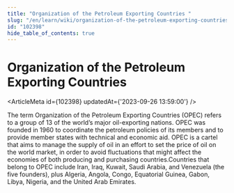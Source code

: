 ```yaml
---
title: "Organization of the Petroleum Exporting Countries "
slug: "/en/learn/wiki/organization-of-the-petroleum-exporting-countries--102398"
id: "102398"
hide_table_of_contents: true
---
```



# Organization of the Petroleum Exporting Countries 

<ArticleMeta id={102398} updatedAt={'2023-09-26 13:59:00'} />
<div className='border-solid border-b border-t-0 my-4 border-[var(--ifm-color-gray-300)]' />

The term Organization of the Petroleum Exporting Countries (OPEC) refers to a group of 13 of the world’s major oil-exporting nations. OPEC was founded in 1960 to coordinate the petroleum policies of its members and to provide member states with technical and economic aid. OPEC is a cartel that aims to manage the supply of oil in an effort to set the price of oil on the world market, in order to avoid fluctuations that might affect the economies of both producing and purchasing countries.Countries that belong to OPEC include Iran, Iraq, Kuwait, Saudi Arabia, and Venezuela (the five founders), plus Algeria, Angola, Congo, Equatorial Guinea, Gabon, Libya, Nigeria, and the United Arab Emirates.
